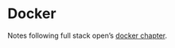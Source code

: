 # Docker 

Notes following full stack open's [docker chapter](https://fullstackopen.com/en/part12). 